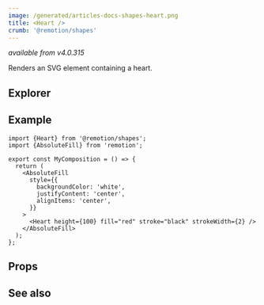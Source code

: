 ```yaml
---
image: /generated/articles-docs-shapes-heart.png
title: <Heart />
crumb: '@remotion/shapes'
---
```



_available from v4.0.315_

Renders an SVG element containing a heart.

## Explorer

<Demo type="heart" />

## Example

```tsx twoslash title="src/Heart.tsx"
import {Heart} from '@remotion/shapes';
import {AbsoluteFill} from 'remotion';

export const MyComposition = () => {
  return (
    <AbsoluteFill
      style={{
        backgroundColor: 'white',
        justifyContent: 'center',
        alignItems: 'center',
      }}
    >
      <Heart height={100} fill="red" stroke="black" strokeWidth={2} />
    </AbsoluteFill>
  );
};
```

## Props

<ShapeOptions shape="heart" all />

## See also

<ShapeSeeAlso shape="heart" />
